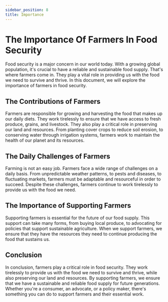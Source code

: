 ```yaml
---
sidebar_position: 8
title: Importance
---
```


# The Importance Of Farmers In Food Security

Food security is a major concern in our world today. With a growing global population, it's crucial to have a reliable and sustainable food supply. That's where farmers come in. They play a vital role in providing us with the food we need to survive and thrive. In this document, we will explore the importance of farmers in food security.

## The Contributions of Farmers

Farmers are responsible for growing and harvesting the food that makes up our daily diets. They work tirelessly to ensure that we have access to fresh produce, grains, and livestock. They also play a critical role in preserving our land and resources. From planting cover crops to reduce soil erosion, to conserving water through irrigation systems, farmers work to maintain the health of our planet and its resources.

## The Daily Challenges of Farmers

Farming is not an easy job. Farmers face a wide range of challenges on a daily basis. From unpredictable weather patterns, to pests and diseases, to fluctuating markets, farmers must be adaptable and resourceful in order to succeed. Despite these challenges, farmers continue to work tirelessly to provide us with the food we need.

## The Importance of Supporting Farmers

Supporting farmers is essential for the future of our food supply. This support can take many forms, from buying local produce, to advocating for policies that support sustainable agriculture. When we support farmers, we ensure that they have the resources they need to continue producing the food that sustains us.

## Conclusion

In conclusion, farmers play a critical role in food security. They work tirelessly to provide us with the food we need to survive and thrive, while also preserving our land and resources. By supporting farmers, we ensure that we have a sustainable and reliable food supply for future generations. Whether you're a consumer, an advocate, or a policy maker, there's something you can do to support farmers and their essential work.